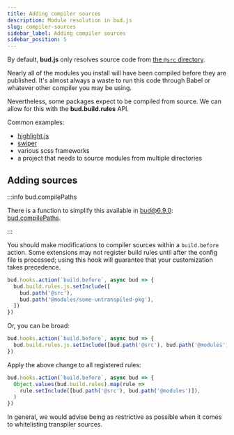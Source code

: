 ```yaml
---
title: Adding compiler sources
description: Module resolution in bud.js
slug: compiler-sources
sidebar_label: Adding compiler sources
sidebar_position: 5
---
```


By default, **bud.js** only resolves source code from [the `@src` directory](/reference/bud.path).

Nearly all of the modules you install will have been compiled before they are published. It's almost always a waste to run this code through Babel or whatever other compiler you may be using.

Nevertheless, some packages expect to be compiled from source. We can allow for this with the **bud.build.rules** API.

Common examples:

- [highlight.js](https://npmjs.org/package/highlight.js)
- [swiper](https://npmjs.org/package/swiper)
- various scss frameworks
- a project that needs to source modules from multiple directories

## Adding sources

:::info bud.compilePaths

There is a function to simplify this available in bud@6.9.0: [bud.compilePaths](/reference/bud.compilePaths).

:::

You should make modifications to compiler sources within a `build.before` action.
Some extensions may not register build rules until after the config file is processed;
using this hook will guarantee that your customization takes precedence.

```ts
bud.hooks.action(`build.before`, async bud => {
  bud.build.rules.js.setInclude([
    bud.path('@src'),
    bud.path('@modules/some-untranspiled-pkg'),
  ])
})
```

Or, you can be broad:

```ts
bud.hooks.action(`build.before`, async bud => {
  bud.build.rules.js.setInclude([bud.path('@src'), bud.path('@modules')])
})
```

Apply the above change to all registered rules:

```ts
bud.hooks.action(`build.before`, async bud => {
  Object.values(bud.build.rules).map(rule =>
    rule.setInclude([bud.path('@src'), bud.path('@modules')]),
  )
})
```

In general, we would advise being as restrictive as possible when it comes to whitelisting transpiler sources.
